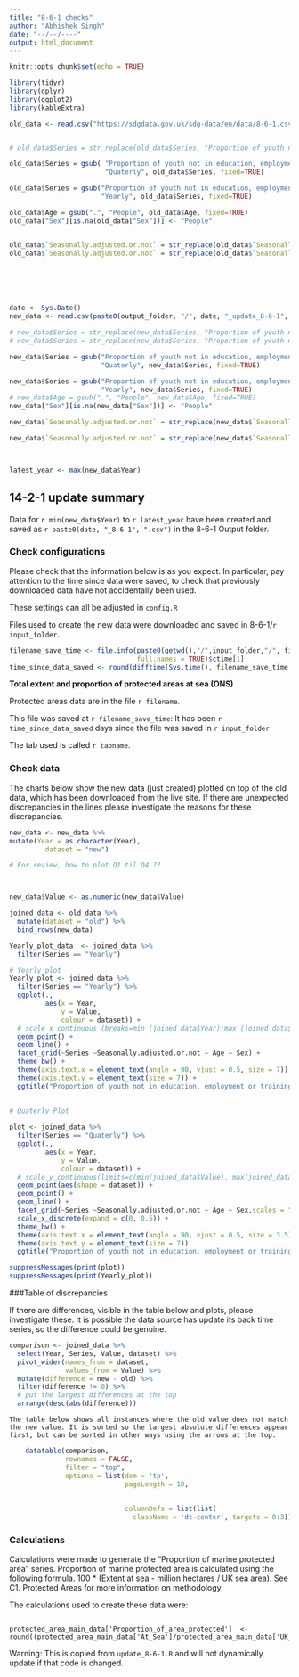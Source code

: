 ```yaml
---
title: "8-6-1 checks"
author: "Abhishek Singh"
date: "--/--/----"
output: html_document
---
```


```r
knitr::opts_chunk$set(echo = TRUE)
```

```r
library(tidyr)
library(dplyr)
library(ggplot2)
library(kableExtra)
```

```r

old_data <- read.csv("https://sdgdata.gov.uk/sdg-data/en/data/8-6-1.csv")


# old_data$Series = str_replace(old_data$Series, "Proportion of youth not in education, employment or training", "Yearly")

old_data$Series = gsub( "Proportion of youth not in education, employment or training (quarterly)",
                        "Quaterly", old_data$Series, fixed=TRUE)

old_data$Series = gsub("Proportion of youth not in education, employment or training",
                       "Yearly", old_data$Series, fixed=TRUE)

old_data$Age = gsub(".", "People", old_data$Age, fixed=TRUE)
old_data["Sex"][is.na(old_data["Sex"])] <- "People"


old_data$`Seasonally.adjusted.or.not` = str_replace(old_data$`Seasonally.adjusted.or.not`, "Seasonally adjusted", "SA")
old_data$`Seasonally.adjusted.or.not` = str_replace(old_data$`Seasonally.adjusted.or.not`, "Not seasonally adjusted", "NSA")






date <- Sys.Date()
new_data <- read.csv(paste0(output_folder, "/", date, "_update_8-6-1", ".csv"))

# new_data$Series = str_replace(new_data$Series, "Proportion of youth not in education, employment or training (quarterly)", "Quarterly")
# new_data$Series = str_replace(new_data$Series, "Proportion of youth not in education, employment or training", "Yearly")

new_data$Series = gsub("Proportion of youth not in education, employment or training (quarterly)",
                       "Quaterly", new_data$Series, fixed=TRUE)

new_data$Series = gsub("Proportion of youth not in education, employment or training",
                       "Yearly", new_data$Series, fixed=TRUE)
# new_data$Age = gsub(".", "People", new_data$Age, fixed=TRUE)
new_data["Sex"][is.na(new_data["Sex"])] <- "People"

new_data$`Seasonally.adjusted.or.not` = str_replace(new_data$`Seasonally.adjusted.or.not`, "Seasonally adjusted", "SA")

new_data$`Seasonally.adjusted.or.not` = str_replace(new_data$`Seasonally.adjusted.or.not`, "Not seasonally adjusted", "NSA")



latest_year <- max(new_data$Year)

```

## 14-2-1 update summary

Data for `r min(new_data$Year)` to `r latest_year` have been created and 
saved as `r paste0(date, "_8-6-1", ".csv")` in the 8-6-1 Output folder.  
    
### Check configurations
Please check that the information below is as you expect. In particular, pay 
attention to the time since data were saved, to check that previously 
downloaded data have not accidentally been used.
    
These settings can all be adjusted in `config.R`
    
Files used to create the new data were downloaded and saved in 
8-6-1/`r input_folder`.  
  
```r
filename_save_time <- file.info(paste0(getwd(),"/",input_folder,"/", filename), 
                                full.names = TRUE)$ctime[1]
time_since_data_saved <- round(difftime(Sys.time(), filename_save_time, units = "days"), 2)

```

**Total extent and proportion of protected areas at sea (ONS)**  

Protected areas data are in the file `r filename`.   

This file was saved at `r filename_save_time`: It has been 
`r time_since_data_saved` days since the file was saved in 
`r input_folder`  

The tab used is called
`r tabname`. 






### Check data




The charts below show the new data (just created) plotted on top of the old data,
which has been downloaded from the live site. If there are unexpected 
discrepancies in the lines please investigate the reasons for these discrepancies.
    
```r
new_data <- new_data %>%
mutate(Year = as.character(Year),
         dataset = "new")

# For review, how to plot Q1 til Q4 ??



new_data$Value <- as.numeric(new_data$Value)

joined_data <- old_data %>%
  mutate(dataset = "old") %>%
  bind_rows(new_data)

Yearly_plot_data  <- joined_data %>% 
  filter(Series == "Yearly") 

# Yearly plot
Yearly_plot <- joined_data %>%
  filter(Series == "Yearly") %>%
  ggplot(.,
         aes(x = Year,
             y = Value,
             colour = dataset)) +
  # scale_x_continuous (breaks=min (joined_data$Year):max (joined_data$Year)) +
  geom_point() +
  geom_line() +
  facet_grid(~Series ~Seasonally.adjusted.or.not ~ Age ~ Sex) +
  theme_bw() +
  theme(axis.text.x = element_text(angle = 90, vjust = 0.5, size = 7)) +
  theme(axis.text.y = element_text(size = 7)) +
  ggtitle("Proportion of youth not in education, employment or training by Year")
  

# Quaterly Plot
 
plot <- joined_data %>%
  filter(Series == "Quaterly") %>%
  ggplot(.,
         aes(x = Year,
             y = Value,
             colour = dataset)) +
  # scale_y_continuous(limits=c(min(joined_data$Value), max(joined_data$Value))) +
  geom_point(aes(shape = dataset)) +
  geom_point() +
  geom_line() +
  facet_grid(~Series ~Seasonally.adjusted.or.not ~ Age ~ Sex,scales = "free_x", space='free_x') +
  scale_x_discrete(expand = c(0, 0.5)) +
  theme_bw() +
  theme(axis.text.x = element_text(angle = 90, vjust = 0.5, size = 3.5)) +
  theme(axis.text.y = element_text(size = 7))
  ggtitle("Proportion of youth not in education, employment or training Quaterly")

```


```r
suppressMessages(print(plot))
suppressMessages(print(Yearly_plot))
```

###Table of discrepancies

If there are differences, visible in the table below and plots, please investigate these. It is possible the data source has update its back time series, so the difference could be genuine.
```r
comparison <- joined_data %>% 
  select(Year, Series, Value, dataset) %>% 
  pivot_wider(names_from = dataset,
              values_from = Value) %>% 
  mutate(difference = new - old) %>% 
  filter(difference != 0) %>% 
  # put the largest differences at the top
  arrange(desc(abs(difference)))
```
	  
	The table below shows all instances where the old value does not match the new value. It is sorted so the largest absolute differences appear first, but can be sorted in other ways using the arrows at the top.
```r
	datatable(comparison, 
	          rownames = FALSE, 
	          filter = "top",
	          options = list(dom = 'tp', 
	                         pageLength = 10,
	
	
	                         columnDefs = list(list(
	                           className = 'dt-center', targets = 0:3))))
```

















### Calculations

Calculations were made to generate the “Proportion of marine protected area” series. Proportion of marine protected area is calculated using the following formula. 100 * (Extent at sea - million hectares / UK sea area). See C1. Protected Areas for more information on methodology.

The calculations used to create these data were:
```

protected_area_main_data['Proportion_of_area_protected']  <-round((protected_area_main_data['At_Sea']/protected_area_main_data['UK_marine_area'])*100,2)

```
Warning: This is copied from `update_8-6-1.R` and will not dynamically update 
if that code is changed.
